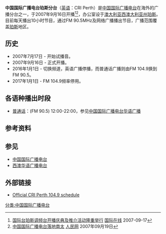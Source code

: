 {{广播电台
| 電臺名稱= 中国国际广播电台珀斯分台
| 英文名稱= CRI Perth
| 原文名称= 
| 電臺圖片檔案= 
| 電臺圖片尺寸=  
| 電臺圖片名稱=
| 通称= 
| 缩写=  
| 所屬國家= {{AUS}}
| 總部所在= {{AUS}}[[西澳大利亚州|西澳大利亚州]][[珀斯|珀斯]]
| 播放地區= {{AUS}}[[西澳大利亚州|西澳大利亚州]][[珀斯|珀斯]]
| 開播日期= 2007年9月16日
| 停播日期= 
| 電臺呼號= 
| 类型= 
| 宗教= 
| 主要语言= [[普通话|普通话]]
| 使用频段= [[FM|FM]]
| 電臺口號= 
| 隶属= [[中国国际广播电台|中国国际广播电台]]
| 擁有者=
| 持股者=
| 董事长=  
| 前電臺名稱= 
| 被取代名稱= 
| 前頻道呼號= 
| 被取代呼號= 
| 集團同類頻道= 
| 重播服務頻道= 
| 電臺官方網站=
| 備註=
| 收听频率01=FM 90.5 (普通话)
| 收听时间01=12:00-22:00
}}

'''中国国际广播电台珀斯分台'''（[[英语|英语]]：CRI Perth）是[[中国国际广播电台|中国国际广播电台]]在海外的广播分台之一，于2007年9月16日开播<ref>[http://gb.cri.cn/14558/2007/09/17/1745@1765621.htm 国际台珀斯调频台开播庆典及推介活动隆重举行] [[国际在线|国际在线]] 2007-09-17</ref><ref>[http://world.people.com.cn/GB/1029/42354/6288942.html 中国国际广播电台落地南太] {{Wayback|url=http://world.people.com.cn/GB/1029/42354/6288942.html |date=20160304090001 }} [[人民网|人民网]] 2007年09月19日</ref>，办公室设于[[澳大利亚|澳大利亚]][[西澳大利亚州|西澳大利亚州]][[珀斯|珀斯]]。目前每天播出10小时节目，通过FM 90.5MHz及网络广播播出节目，广播范围覆盖[[珀斯|珀斯]]地区。

==历史==
*2007年7月17日 - 开始试播音。
*2007年9月16日 - 正式开播。
*2016年1月1日 - 切换频道，英语广播停播，而普通话广播则由FM 104.9换到FM 90.5。
*2017年1月1日 - FM 104.9频率停用。

==各语种播出时段==
*[[普通话|普通话]]：(FM 90.5) 12:00-22:00，参见[[中国国际广播电台华语广播|中国国际广播电台华语广播]]

==参考资料==
{{reflist}}

==参见==
*[[中国国际广播电台|中国国际广播电台]]
*[[西澳华语广播电台|西澳华语广播电台]]

==外部链接==
*[http://english.cri.cn/4026/2007/06/07/44@235868.htm Official CRI Perth 104.9 schedule]{{Wayback|url=http://english.cri.cn/4026/2007/06/07/44@235868.htm |date=20191202161344 }}

{{中国国际广播电台}}

[[分类:中国国际广播电台|分类:中国国际广播电台]]